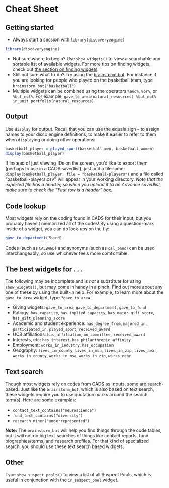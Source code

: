 # Cheat Sheet {#cheat-sheet}

## Getting started

* Always start a session with `library(discoveryengine)`

```r
library(discoveryengine)
```

* Not sure where to begin? Use `show_widgets()` to view a searchable and sortable list of available widgets. For more tips on finding widgets, check out [the section on finding widgets](#working-with-finding-widgets).
* Still not sure what to do? Try using the [brainstorm bot](#brainstorm-bot). For instance if you are looking for people who played on the basketball team, type `brainstorm_bot("basketball")`
* Multiple widgets can be combined using the operators `%and%`, `%or%`, or `%but_not%`. For example, `gave_to_area(natural_resources) %but_not% in_unit_portfolio(natural_resources)`

## Output

Use `display` for output. Recall that you can use the equals sign `=` to assign names to your disco engine definitions, to make it easier to refer to them when `display`ing or doing other operations:

```r
basketball_player = played_sport(basketball_men, basketball_women)
display(basketball_player)
```

If instead of just viewing IDs on the screen, you'd like to export them (perhaps to use in a CADS savedlist), just add a filename: `display(basketball_player, file = "basketball-players")` and a file called "basketball-players.csv" will appear in your working directory. *Note that the exported file has a header, so when you upload it to an Advance savedlist, make sure to check the "First row is a header" box.*

## Code lookup

Most widgets rely on the coding found in CADS for their input, but you probably haven't memorized all of the codes! By using a question-mark inside of a widget, you can do look-ups on the fly:

```r
gave_to_department(?band)
```

Codes (such as `CALBAND`) and synonyms (such as `cal_band`) can be used interchangeably, so use whichever feels more comfortable. 

## The best widgets for . . .

The following may be incomplete and is *not* a substitute for using `show_widgets()`, but may come in handy in a pinch. Find out more about any one of these by using the built-in help. For example, to learn more about the `gave_to_area` widget, type `?gave_to_area`

* Giving widgets: `gave_to_area`, `gave_to_department`, `gave_to_fund`
* Ratings: `has_capacity`, `has_implied_capacity`, `has_major_gift_score`, `has_gift_planning_score`
* Academic and student experience: `has_degree_from`, `majored_in`, `participated_in`, `played_sport`, `received_award`
* UCB affiliations: `has_affiliation`, `on_committee`, `received_award`
* Interests, etc: `has_interest`, `has_philanthropic_affinity`
* Employment: `works_in_industry`, `has_occupation`
* Geography: `lives_in_county`, `lives_in_msa`, `lives_in_zip`, `lives_near`, `works_in_county`, `works_in_msa`, `works_in_zip`, `works_near`

## Text search

Though most widgets rely on codes from CADS as inputs, some are search-based. Just like the `brainstorm_bot`, which is also based on text search, these widgets require you to use quotation marks around the search term(s). Here are some examples:

* `contact_text_contains("neuroscience")`
* `fund_text_contains("diversity")`
* `research_miner("underrepresented")`

**Note:** The `brainstorm_bot` will help you find things through the code tables, but it will not do big text searches of things like contact reports, fund biographies/terms, and research profiles. For that kind of specialized search, you should use these text search based widgets.

## Other

Type `show_suspect_pools()` to view a list of all Suspect Pools, which is useful in conjunction with the `in_suspect_pool` widget.
